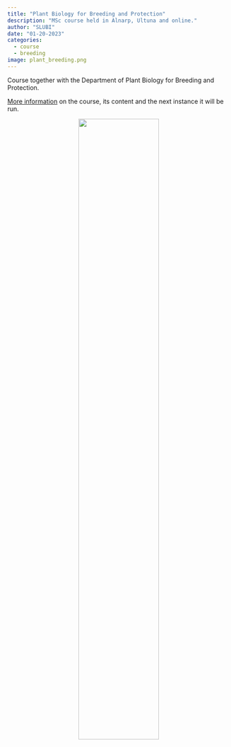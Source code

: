 ```yaml
---
title: "Plant Biology for Breeding and Protection"
description: "MSc course held in Alnarp, Ultuna and online."
author: "SLUBI"
date: "01-20-2023"
categories:
  - course
  - breeding
image: plant_breeding.png
---
```


Course together with the Department of Plant Biology for Breeding and Protection. 

[More information](https://www.slu.se/en/education/programmes-courses/course/BI1296/30023.2425) on the course, its content and the next instance it will be run. 



<center>
![](plant_breeding.png){ .class width=60%}